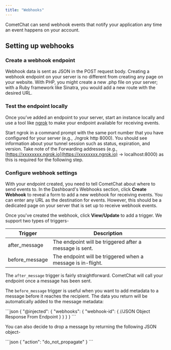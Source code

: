 ```yaml
---
title: "Webhooks"
---
```




CometChat can send webhook events that notify your application any time an event happens on your account.

## Setting up webhooks

### Create a webhook endpoint

Webhook data is sent as JSON in the POST request body. Creating a webhook endpoint on your server is no different from creating any page on your website. With PHP, you might create a new .php file on your server; with a Ruby framework like Sinatra, you would add a new route with the desired URL.

### Test the endpoint locally

Once you’ve added an endpoint to your server, start an instance locally and use a tool like [ngrok](https://ngrok.com) to make your endpoint available for receiving events.

Start ngrok in a command prompt with the same port number that you have configured for your server (e.g., ./ngrok http 8000). You should see information about your tunnel session such as status, expiration, and version. Take note of the Forwarding addresses (e.g., [https://xxxxxxxx.ngrok.io](https://xxxxxxxx.ngrok.io) -> localhost:8000) as this is required for the following step.

### Configure webhook settings

With your endpoint created, you need to tell CometChat about where to send events to. In the Dashboard's Webhooks section, click **Create Webhook** to reveal a form to add a new webhook for receiving events. You can enter any URL as the destination for events. However, this should be a dedicated page on your server that is set up to receive webhook events.

Once you've created the webhook, click **View/Update** to add a trigger. We support two types of triggers-

| Trigger         | Description                                                 |
| --------------- | ----------------------------------------------------------- |
| after\_message  | The endpoint will be triggered after a message is sent.     |
| before\_message | The endpoint will be triggered when a message is in-flight. |

The `after_message` trigger is fairly straightforward. CometChat will call your endpoint once a message has been sent.

The `before_message` trigger is useful when you want to add metadata to a message before it reaches the recipient. The data you return will be automatically added to the message metadata:

<Tabs>
<Tab title="JSON">
```json
{
  "@injected": {
    "webhooks": {
      "webhook-id": {
        //JSON Object Response From Endpoint
      }
    }
  }
}
```

</Tab>

</Tabs>

You can also decide to drop a message by returning the following JSON object-

<Tabs>
<Tab title="JSON">
```json
{
  "action": "do_not_propagate"
}
```

</Tab>

</Tabs>
